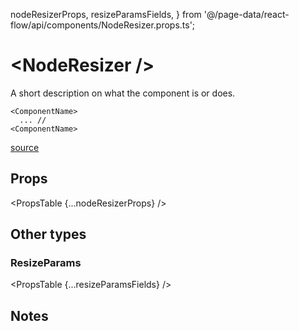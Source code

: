   nodeResizerProps,
  resizeParamsFields,
} from '@/page-data/react-flow/api/components/NodeResizer.props.ts';

# &lt;NodeResizer />

A short description on what the component is or does.

```tsx
<ComponentName>
  ... //
<ComponentName>
```

[source](https://github.come/xyflow/xyflow/a/link/to/the/component)

## Props

<PropsTable {...nodeResizerProps} />

## Other types

### ResizeParams

<PropsTable {...resizeParamsFields} />

## Notes
